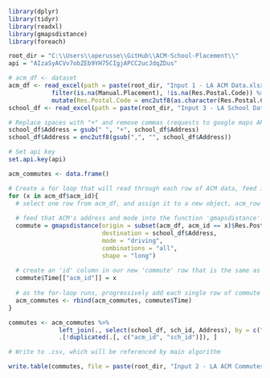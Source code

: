 ```r
library(dplyr)
library(tidyr)
library(readxl)
library(gmapsdistance)
library(foreach)

root_dir = "C:\\Users\\aperusse\\GitHub\\ACM-School-Placement\\"
api = "AIzaSyACVv7obZEb9YH75CIgjAPCC2ucJdqZDus"

# acm_df <- dataset
acm_df <- read_excel(path = paste(root_dir, "Input 1 - LA ACM Data.xlsx", sep = "")) %>%
            filter(is.na(Manual.Placement), !is.na(Res.Postal.Code)) %>%
            mutate(Res.Postal.Code = enc2utf8(as.character(Res.Postal.Code)))
school_df <- read_excel(path = paste(root_dir, "Input 3 - LA School Data.xlsx", sep = "")) 

# Replace spaces with "+" and remove commas (requests to google maps API cannot include spaces)
school_df$Address = gsub(" ", "+", school_df$Address)
school_df$Address = enc2utf8(gsub(",", "", school_df$Address))

# Set api key
set.api.key(api)

acm_commutes <- data.frame()

# Create a for loop that will read through each row of ACM data, feed it into the main function of our gmapsdistance pckage, and build a new data frame of commute info.
for (x in acm_df$acm_id){
  # select one row from acm_df, and assign it to a new object, acm_row
  
  # feed that ACM's address and mode into the function 'gmapsdistance'. This will return a new object that is a sngle row of ACM commute times to each school. That row is assigned to a new object, 'commute'
  commute = gmapsdistance(origin = subset(acm_df, acm_id == x)$Res.Postal.Code, 
                          destination = school_df$Address, 
                          mode = "driving", 
                          combinations = "all", 
                          shape = "long")
  
  # create an 'id' column in our new 'commute' row that is the same as x. We will use this to join our data frames.
  commute$Time[["acm_id"]] = x
  
  # as the for-loop runs, progressively add each single row of commute data into a new data frame called am_commutes. As this for-loop runs, this dataframe grows to include all ACM's.
  acm_commutes <- rbind(acm_commutes, commute$Time)
}

commutes <- acm_commutes %>% 
              left_join(., select(school_df, sch_id, Address), by = c("de" = "Address")) %>%
              .[!duplicated(.[, c("acm_id", "sch_id")]), ]

# Write to .csv, which will be referenced by main algorithm

write.table(commutes, file = paste(root_dir, "Input 2 - LA ACM Commutes.csv", sep = ""), sep=",", row.names=FALSE)

```